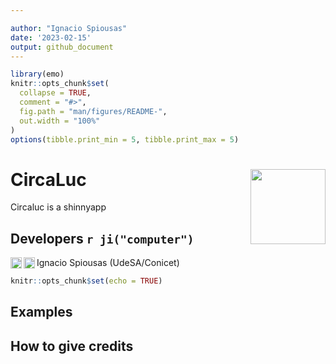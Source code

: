 ```yaml
---

author: "Ignacio Spiousas"
date: '2023-02-15'
output: github_document
---
```


<!-- README.md is generated from README.Rmd. Please edit that file -->

```r
library(emo)
knitr::opts_chunk$set(
  collapse = TRUE,
  comment = "#>",
  fig.path = "man/figures/README-",
  out.width = "100%"
)
options(tibble.print_min = 5, tibble.print_max = 5)
```

# CircaLuc <a href='https://github.com/spiousas/Circaluc'><img src='https://ddhh.unq.edu.ar/wp-content/uploads/2017/04/Logo-UNQ-RGB.png' align="right" height="120" /></a>

Circaluc is a shinnyapp 

## Developers `r ji("computer")`

Ignacio Spiousas (UdeSA/Conicet) <a target="_blank" href="https://twitter.com/spiousas">
  <img align="left" alt="Twitter" width="18px" src="https://cdn.jsdelivr.net/npm/simple-icons@v3/icons/twitter.svg" />
</a> <a target="_blank" href="https://github.com/spiousas">
  <img align="left" alt="GitHub" width="18px" src="https://cdn.jsdelivr.net/npm/simple-icons@v3/icons/github.svg" />
</a>
```r
knitr::opts_chunk$set(echo = TRUE)
```

## Examples

## How to give credits
